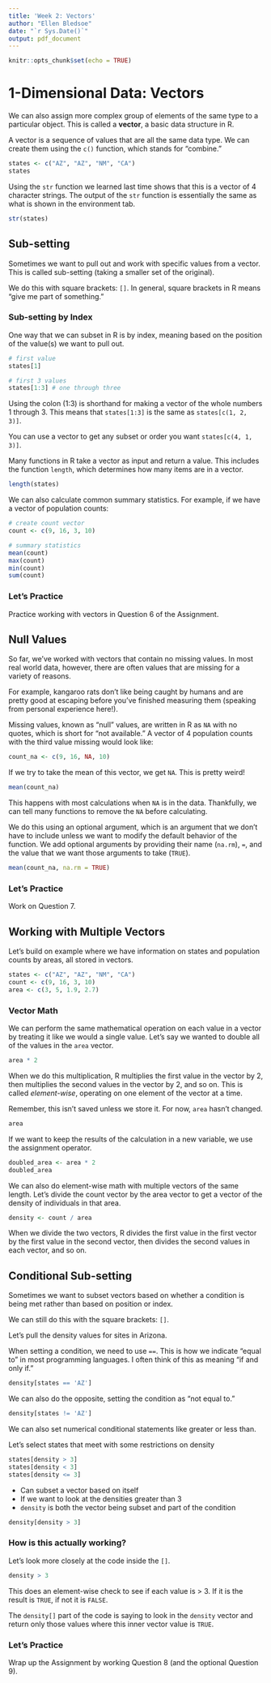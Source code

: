 ```yaml
---
title: 'Week 2: Vectors'
author: "Ellen Bledsoe"
date: "`r Sys.Date()`"
output: pdf_document
---
```


```r
knitr::opts_chunk$set(echo = TRUE)
```

# 1-Dimensional Data: Vectors

We can also assign more complex group of elements of the same type to a particular object. This is called a **vector**, a basic data structure in R.

A vector is a sequence of values that are all the same data type. We can create them using the `c()` function, which stands for "combine."

```r
states <- c("AZ", "AZ", "NM", "CA")
states
```

Using the `str` function we learned last time shows that this is a vector of 4 character strings. The output of the `str` function is essentially the same as what is shown in the environment tab.

```r
str(states)
```

## Sub-setting

Sometimes we want to pull out and work with specific values from a vector. This is called sub-setting (taking a smaller set of the original).

We do this with square brackets: `[]`. In general, square brackets in R means "give me part of something."

### Sub-setting by Index

One way that we can subset in R is by index, meaning based on the position of the value(s) we want to pull out.

```r
# first value
states[1]

# first 3 values
states[1:3] # one through three
```

Using the colon (1:3) is shorthand for making a vector of the whole numbers 1 through 3. This means that `states[1:3]` is the same as `states[c(1, 2, 3)]`.

You can use a vector to get any subset or order you want `states[c(4, 1, 3)]`.

Many functions in R take a vector as input and return a value. This includes the function `length`, which determines how many items are in a vector.

```r
length(states)
```

We can also calculate common summary statistics. For example, if we have a vector of population counts:

```r
# create count vector
count <- c(9, 16, 3, 10)

# summary statistics
mean(count)
max(count)
min(count)
sum(count)
```

### Let's Practice

Practice working with vectors in Question 6 of the Assignment.

## Null Values

So far, we've worked with vectors that contain no missing values. In most real world data, however, there are often values that are missing for a variety of reasons.

For example, kangaroo rats don't like being caught by humans and are pretty good at escaping before you've finished measuring them (speaking from personal experience here!).

Missing values, known as "null" values, are written in R as `NA` with no quotes, which is short for "not available." A vector of 4 population counts with the third value missing would look like:

```r
count_na <- c(9, 16, NA, 10)
```

If we try to take the mean of this vector, we get `NA`. This is pretty weird!

```r
mean(count_na)
```

This happens with most calculations when `NA` is in the data. Thankfully, we can tell many functions to remove the `NA` before calculating.

We do this using an optional argument, which is an argument that we don't have to include unless we want to modify the default behavior of the function. We add optional arguments by providing their name (`na.rm`), `=`, and the value that we want those arguments to take (`TRUE`).

```r
mean(count_na, na.rm = TRUE)
```

### Let's Practice

Work on Question 7.

## Working with Multiple Vectors

Let's build on example where we have information on states and population counts by areas, all stored in vectors.

```r
states <- c("AZ", "AZ", "NM", "CA")
count <- c(9, 16, 3, 10)
area <- c(3, 5, 1.9, 2.7)
```

### Vector Math

We can perform the same mathematical operation on each value in a vector by treating it like we would a single value. Let's say we wanted to double all of the values in the `area` vector.

```r
area * 2
```

When we do this multiplication, R multiplies the first value in the vector by 2, then multiplies the second values in the vector by 2, and so on. This is called *element-wise*, operating on one element of the vector at a time.

Remember, this isn't saved unless we store it. For now, `area` hasn't changed.

```r
area
```

If we want to keep the results of the calculation in a new variable, we use the assignment operator.

```r
doubled_area <- area * 2
doubled_area
```

We can also do element-wise math with multiple vectors of the same length. Let's divide the count vector by the area vector to get a vector of the density of individuals in that area.

```r
density <- count / area
```

When we divide the two vectors, R divides the first value in the first vector by the first value in the second vector, then divides the second values in each vector, and so on.

## Conditional Sub-setting

Sometimes we want to subset vectors based on whether a condition is being met rather than based on position or index.

We can still do this with the square brackets: `[]`.

Let's pull the density values for sites in Arizona.

When setting a condition, we need to use `==`. This is how we indicate "equal to" in most programming languages. I often think of this as meaning "if and only if."

```r
density[states == 'AZ']
```

We can also do the opposite, setting the condition as "not equal to."

```r
density[states != 'AZ']
```

We can also set numerical conditional statements like greater or less than.

Let's select states that meet with some restrictions on density

```r
states[density > 3]
states[density < 3]
states[density <= 3]
```

-   Can subset a vector based on itself
-   If we want to look at the densities greater than 3
-   `density` is both the vector being subset and part of the condition

```r
density[density > 3]
```

### How is this actually working?

Let's look more closely at the code inside the `[]`.

```r
density > 3
```

This does an element-wise check to see if each value is \> 3. If it is the result is `TRUE`, if not it is `FALSE`.

The `density[]` part of the code is saying to look in the `density` vector and return only those values where this inner vector value is `TRUE`.

### Let's Practice

Wrap up the Assignment by working Question 8 (and the optional Question 9).
